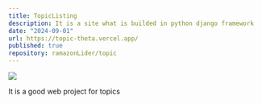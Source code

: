 ```yaml
---
title: TopicListing
description: It is a site what is builded in python django framework
date: "2024-09-01"
url: https://topic-theta.vercel.app/
published: true
repository: ramazonLider/topic
---
```



[![](https://aware-sturgeon-97.convex.cloud/api/storage/a824ae1b-5aca-4852-8168-767fa29319b7)](https://topic-theta.vercel.app/)

It is a good web project for topics
